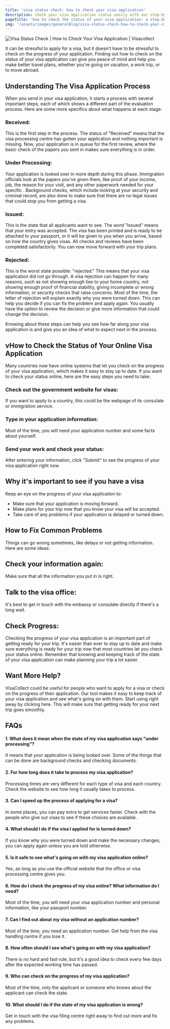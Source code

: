 ```yaml
---
title: 'visa status check: how to check your visa application'
description: check your visa application status easily with our step-by-step instructions. our guide will help you discover the easiest way to know your visa status.
pageTitle: 'how to check the status of your visa application: a step-by-step guide'
img: '/assets/images/generalBlog/visa-status-check-how-to-check-your-visa-application.webp'
---
```


<BlogContentHero className="mt-0">
  <img
    src="/assets/images/generalBlog/visa-status-check-how-to-check-your-visa-application.webp"
    alt="Visa Status Check | How to Check Your Visa Application | Visacollect"
  />
</BlogContentHero>

It can be stressful to apply for a visa, but it doesn't have to be stressful to check on the progress of your application. Finding out how to check on the status of your visa application can give you peace of mind and help you make better travel plans, whether you're going on vacation, a work trip, or to move abroad.

## Understanding The Visa Application Process

When you send in your visa application, it starts a process with several important steps, each of which shows a different part of the evaluation process. Here are some more specifics about what happens at each stage:

### Received:

This is the first step in the process. The status of "Received" means that the visa processing centre has gotten your application and nothing important is missing. Now, your application is in queue for the first review, where the basic check of the papers you sent in makes sure everything is in order.

### Under Processing:

Your application is looked over in more depth during this phase. Immigration officials look at the papers you've given them, like proof of your income, job, the reason for your visit, and any other paperwork needed for your specific <LinkText href="/blog/types-of-visas/" text="visa category"/> . Background checks, which include looking at your security and criminal record, are also done to make sure that there are no legal issues that could stop you from getting a visa.

### Issued:

This is the state that all applicants want to see. The word "Issued" means that your entry was accepted. The visa has been printed and is ready to be attached to your passport, or it will be given to you when you arrive, based on how the country gives visas. All checks and reviews have been completed
satisfactorily. You can now move forward with your trip plans.

### Rejected:

This is the worst state possible: "rejected." This means that your visa application did not go through. A visa rejection can happen for many reasons, such as not showing enough ties to your home country, not showing enough proof of financial stability, giving incomplete or wrong information, or security checks that raise concerns. Most of the time, the letter of rejection will explain exactly why you were turned down. This can help you decide if you can fix the problem and apply again. You usually have the option to review the decision or give more information that could change the decision.

Knowing about these steps can help you see how far along your visa application is and give you an idea of what to expect next in the process.

## vHow to Check the Status of Your Online Visa Application

Many countries now have online systems that let you check on the progress of your visa application, which makes it easy to stay up to date. If you want to check your status online, here are the easy steps you need to take:

### Check out the government website for visas:

If you want to apply to a country, this could be the webpage of its consulate or immigration service.

### Type in your application information:

Most of the time, you will need your application number and some facts about yourself.

### Send your work and check your status:

After entering your information, click "Submit" to see the progress of your visa application right now.

## Why it's important to see if you have a visa

Keep an eye on the progress of your visa application to:

- Make sure that your application is moving forward.
- Make plans for your trip now that you know your visa will be accepted.
- Take care of any problems if your application is delayed or turned down.

## How to Fix Common Problems

Things can go wrong sometimes, like delays or not getting information. Here are some ideas:

## Check your information again:

Make sure that all the information you put in is right.

## Talk to the visa office:

It's best to get in touch with the embassy or consulate directly if there's a long wait.

## Check Progress:

Checking the progress of your visa application is an important part of getting ready for your trip. It's easier than ever to stay up to date and make sure everything is ready for your trip now that most countries let you check your status online. Remember that knowing and keeping track of the state of your visa application can make planning your trip a lot easier.

## Want More Help?

VisaCollect could be useful for people who want to apply for a visa or check on the progress of their application. Our tool makes it easy to keep track of your visa application and see what's going on with them. Start using <LinkText href="/" text="VisaCollect"/> right away by clicking here. This will make sure that getting ready for your next trip goes smoothly.

## FAQs

#### 1. What does it mean when the state of my visa application says "under processing"?

It means that your application is being looked over. Some of the things that can be done are background checks and checking documents.

#### 2. For how long does it take to process my visa application?

Processing times are very different for each type of visa and each country. Check the website to see how long it usually takes to process.

#### 3. Can I speed up the process of applying for a visa?

In some places, you can pay extra to get services faster. Check with the people who give out visas to see if these choices are available.

#### 4. What should I do if the visa I applied for is turned down?

If you know why you were turned down and make the necessary changes, you can apply again unless you are told otherwise.

#### 5. Is it safe to see what's going on with my visa application online?

Yes, as long as you use the official website that the office or visa processing centre gives you.

#### 6. How do I check the progress of my visa online? What information do I need?

Most of the time, you will need your visa application number and personal information, like your passport number.

#### 7. Can I find out about my visa without an application number?

Most of the time, you need an application number. Get help from the visa handling centre if you lose it.

#### 8. How often should I see what's going on with my visa application?

There is no hard and fast rule, but it's a good idea to check every few days after the expected working time has passed.

#### 9. Who can check on the progress of my visa application?

Most of the time, only the applicant or someone who knows about the applicant can check the state.

#### 10. What should I do if the state of my visa application is wrong?

Get in touch with the visa filing centre right away to find out more and fix any problems.
